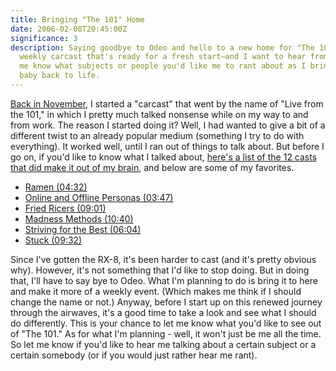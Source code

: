 ```yaml
---
title: Bringing "The 101" Home
date: 2006-02-08T20:45:00Z
significance: 3
description: Saying goodbye to Odeo and hello to a new home for "The 101," my
  weekly carcast that's ready for a fresh start—and I want to hear from you! Let
  me know what subjects or people you'd like me to rant about as I bring this
  baby back to life.
---
```


[Back in November][1], I started a "carcast" that went by the name of "Live from the 101," in which I pretty much talked nonsense while on my way to and from work. The reason I started doing it? Well, I had wanted to give a bit of a different twist to an already popular medium (something I try to do with everything). It worked well, until I ran out of things to talk about. But before I go on, if you'd like to know what I talked about, [here's a list of the 12 casts that did make it out of my brain][2], and below are some of my favorites.

- [Ramen (04:32)][3]
- [Online and Offline Personas (03:47)][4]
- [Fried Ricers (09:01)][5]
- [Madness Methods (10:40)][6]
- [Striving for the Best (06:04)][7]
- [Stuck (09:32)][8]

Since I've gotten the RX-8, it's been harder to cast (and it's pretty obvious why). However, it's not something that I'd like to stop doing. But in doing that, I'll have to say bye to Odeo. What I'm planning to do is bring it to here and make it more of a weekly event. (Which makes me think if I should change the name or not.) Anyway, before I start up on this renewed journey through the airwaves, it's a good time to take a look and see what I should do differently. This is your chance to let me know what you'd like to see out of "The 101." As for what I'm planning - well, it won't just be me all the time. So let me know if you'd like to hear me talking about a certain subject or a certain somebody (or if you would just rather hear me rant).

[1]: http://avalonstar.com/2005/nov/09/live-101/
[2]: http://odeo.com/channel/36725/view
[3]: http://odeo.com/audio/398402/view
[4]: http://odeo.com/audio/398829/view
[5]: http://odeo.com/audio/399228/view
[6]: http://odeo.com/audio/402270/view
[7]: http://odeo.com/audio/413738/view
[8]: http://odeo.com/audio/417463/view
